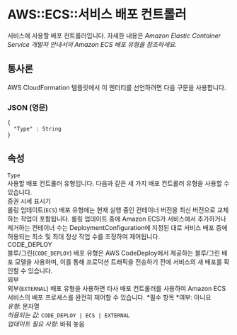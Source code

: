 # AWS::ECS::서비스 배포 컨트롤러

서비스에 사용할 배포 컨트롤러입니다. 자세한 내용은 _Amazon Elastic Container Service 개발자 안내서의 Amazon ECS 배포 유형을 참조하세요_.

## 통사론

AWS CloudFormation 템플릿에서 이 엔터티를 선언하려면 다음 구문을 사용합니다.

### JSON (영문)

```
{
  "Type" : String
}
```

## 속성

`Type`  
사용할 배포 컨트롤러 유형입니다. 다음과 같은 세 가지 배포 컨트롤러 유형을 사용할 수 있습니다.  
증권 시세 표시기  
롤링 업데이트(`ECS`) 배포 유형에는 현재 실행 중인 컨테이너 버전을 최신 버전으로 교체하는 작업이 포함됩니다. 롤링 업데이트 중에 Amazon ECS가 서비스에서 추가하거나 제거하는 컨테이너 수는 DeploymentConfiguration에 지정된 대로 서비스 배포 중에 허용되는 최소 및 최대 정상 작업 수를 조정하여 제어됩니다.  
CODE_DEPLOY  
블루/그린(`CODE_DEPLOY`) 배포 유형은 AWS CodeDeploy에서 제공하는 블루/그린 배포 모델을 사용하며, 이를 통해 프로덕션 트래픽을 전송하기 전에 서비스의 새 배포를 확인할 수 있습니다.  
외부  
외부(`EXTERNAL`) 배포 유형을 사용하면 타사 배포 컨트롤러를 사용하여 Amazon ECS 서비스의 배포 프로세스를 완전히 제어할 수 있습니다.
*필수 항목 *여부: 아니요  
_유형_: 문자열  
_허용되는 값_: `CODE_DEPLOY | ECS | EXTERNAL`  
_업데이트 필요 사항_: 바꿔 놓음
